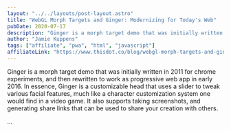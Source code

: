 ```yaml
---
layout: "../../layouts/post-layout.astro"
title: "WebGL Morph Targets and Ginger: Modernizing for Today's Web"
pubDate: 2020-07-17
description: "Ginger is a morph target demo that was initially written in 2011 for chrome experiments, and then rewritten to work as progressive web app in early 2016. In essence, Ginger is a customizable head that uses a slider to tweak various facial features, much like a character customization system one would find in a video game. It also supports taking screenshots, and generating share links that can be used to share your creation with others."
author: "Jamie Kuppens"
tags: ["affiliate", "pwa", "html", "javascript"]
affiliateLink: "https://www.thisdot.co/blog/webgl-morph-targets-and-ginger-modernizing-for-todays-web"
---
```


Ginger is a morph target demo that was initially written in 2011 for chrome
experiments, and then rewritten to work as progressive web app in early 2016. In
essence, Ginger is a customizable head that uses a slider to tweak various
facial features, much like a character customization system one would find in a
video game. It also supports taking screenshots, and generating share links that
can be used to share your creation with others.

...
